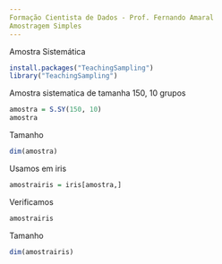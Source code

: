 ---
Formação Cientista de Dados - Prof. Fernando Amaral
Amostragem Simples
---
Amostra Sistemática
```{r}
install.packages("TeachingSampling")
library("TeachingSampling")
```
Amostra sistematica de tamanha 150, 10 grupos
```{r}
amostra = S.SY(150, 10)
amostra
```
Tamanho
```{r}
dim(amostra)
```
Usamos em iris
```{r}
amostrairis = iris[amostra,]
```
Verificamos
```{r}
amostrairis
```
Tamanho
```{r}
dim(amostrairis)
```

